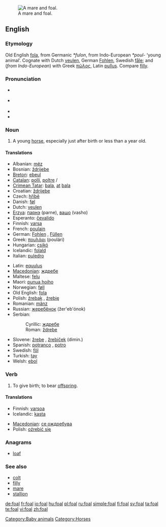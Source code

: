 [[Image:Mare and foal (Kvetina-Marie).jpg|thumb|right|A mare and foal.]]
==English==
{{wikipedia}}

===Etymology===
Old English [[fola]], from Germanic ''*fulon'', from Indo-European ''*poul-'' ‘young animal’.  Cognate with Dutch [[veulen]], German [[Fohlen]], Swedish [[fåle]]; and (''from Indo-European'') with Greek [[πῶλος]], Latin [[pullus]].  Compare [[filly]].

===Pronunciation===
* {{a|UK}} {{IPA|/fəʊl/}}
* {{a|US}} {{IPA|/foʊl/}}
* {{audio|en-us-foal.ogg|Audio (US)}}
* {{rhymes|əʊl}}

===Noun===
{{en-noun}}

# A young [[horse]], especially just after birth or less than a year old.

====Translations====
{{trans-top|young horse}}
* Albanian: [[mëz]] {{m}}
* Bosnian: [[ždrijebe]] {{n}}
* [[Breton]]: [[ebeul]] {{m}}
* [[Catalan]]: [[pollí]], [[poltre]] {{m}}/{{f}}
* [[Crimean Tatar]]: [[bala#Crimean Tatar|bala]], [[at]] [[bala]]
* Croatian: [[ždrijebe]] {{n}}
* Czech: [[hříbě]] {{n}}
* Danish: [[føl]] {{n}}
* Dutch: [[veulen]] {{n}}
* [[Erzya]]: [[парнэ]] (parne), [[вашо]] (vasho)
* Esperanto: [[ĉevalido]]
* Finnish: [[varsa]]
* French: [[poulain]] {{m}}
* German: [[Fohlen]] {{n}}, [[Füllen]] {{n}}
* Greek: [[πουλάρι]] (poulári) {{n}}
* Hungarian: [[csikó]]
* Icelandic: [[folald]] {{n}}
* Italian: [[puledro]] {{n}}
{{trans-mid}}
* Latin: [[equulus]] {{m}}
* [[Macedonian]]: [[ждребе]] {{n}}
* Maltese: [[felu]] {{m}}
* Maori: [[punua hoiho]]
* Norwegian: [[føll]] {{n}}
* Old English: [[fola]] {{m}}
* Polish: [[źrebak]] {{m}}, [[źrebię]] {{n}}
* Romanian: [[mânz]] {{m}}
* Russian: [[жеребёнок]] (žer'eb'ónok) {{m}}
* Serbian:
*: Cyrillic: [[ждребе]] {{n}}
*: Roman: [[ždrebe]] {{n}}
* Slovene: [[žrebe]] {{n}}, [[žrebiček]] {{m}} (dimin.)
* Spanish: [[potranco]] {{m}}, [[potro]] {{m}}
* Swedish: [[föl]] {{n}}
* Turkish: [[tay]]
* Welsh: [[ebol]] {{m}}
{{trans-bottom}}

===Verb===
{{en-verb|foals|foaling|foaled|foaled}}

# {{context|equestrian}} To give birth; to bear [[offspring]].

====Translations====
{{trans-top|give birth}}
* Finnish: [[varsoa]]
* Icelandic: [[kasta]]
{{trans-mid}}
* [[Macedonian]]: [[се ождребува]]
* Polish: [[oźrebić się]]
{{trans-bottom}}

===Anagrams===
* [[loaf]]

===See also===
* [[colt]]
* [[filly]]
* [[mare]]
* [[stallion]]

[[Category:Baby animals]]
[[Category:Horses]]

[[de:foal]]
[[fr:foal]]
[[io:foal]]
[[hu:foal]]
[[pl:foal]]
[[ru:foal]]
[[simple:foal]]
[[fi:foal]]
[[sv:foal]]
[[ta:foal]]
[[te:foal]]
[[vi:foal]]
[[zh:foal]]